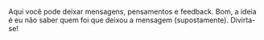 
<Title>SecretBook</Title>

<LineBreak />

Aqui você pode deixar mensagens, pensamentos e feedback. Bom, a ideia é eu não saber quem foi que deixou a mensagem (supostamente). Divirta-se!

<LineBreak />

<Form />